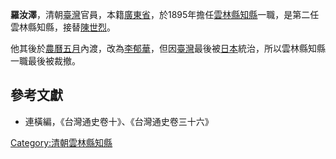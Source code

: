 {{主条目消歧义|本条目介绍的是籍贯[[广东省_(清)|广东省]]的[[清朝|清朝]]官员，若要查阅其它同名人物，详见“'''[[罗汝泽|罗汝泽 (消歧义)]]'''”}}

'''羅汝澤'''，清朝[[福建臺灣省|臺灣]]官員，本籍[[廣東省_(清)|廣東省]]，於1895年擔任[[雲林縣|雲林縣]][[知縣|知縣]]一職，是第二任雲林縣知縣，接替[[陳世烈|陳世烈]]。

他其後於[[農曆|農曆]][[农历五月|五月]]內渡，改為[[李郁華|李郁華]]，但因[[臺灣|臺灣]]最後被[[日本|日本]]統治，所以雲林縣知縣一職最後被裁撤。
{{start box}}
{{s-before|[[陳世烈|陳世烈]]}}
{{s-title|[[雲林縣|雲林縣]][[知縣|知縣]]|1895年上任}}
{{s-after|李郁华}}
{{end box}}

==參考文獻==
*連橫編，《台灣通史卷十》、《台灣通史卷三十六》 

[[Category:清朝雲林縣知縣|Category:清朝雲林縣知縣]]
